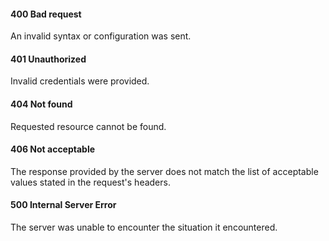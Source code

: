 
#### 400 Bad request
An invalid syntax or configuration was sent.

#### 401 Unauthorized
Invalid credentials were provided.

#### 404 Not found
Requested resource cannot be found.

#### 406 Not acceptable
The response provided by the server does not match 
the list of acceptable values stated in the request's headers.

#### 500 Internal Server Error
The server was unable to encounter the situation it encountered.
